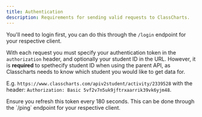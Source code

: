 ```yaml
---
title: Authentication
description: Requirements for sending valid requests to ClassCharts.
---
```



You'll need to login first, you can do this through the `/login` endpoint for your respective client.

<CardGrid>
  <LinkCard
    title="Student Login"
    href="/api-docs/student-client-api/operations/login"
  />
  <LinkCard
    title="Parent Login"
    href="/api-docs/parent-client-api/operations/login"
  />
</CardGrid>

With each request you must specify your authentication token in the `authorization` header, and optionally your student ID in the URL. However, it is **required** to spethecify student ID when using the parent API, as Classcharts needs to know which student you would like to get data for.

E.g. `https://www.classcharts.com/apiv2student/activity/2339528` with the header: `Authorization: Basic 5vf2v7n5uk9jftrxaarrik39vk6yjm48`.

<Aside>
  Ensure you refresh this token every 180 seconds. This can be done through the
  `/ping` endpoint for your respective client.
</Aside>
